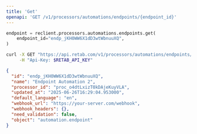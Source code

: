 ```yaml
---
title: 'Get'
openapi: 'GET /v1/processors/automations/endpoints/{endpoint_id}'
---
```


<RequestExample>

```python python
endpoint = reclient.processors.automations.endpoints.get(
    endpoint_id="endp_jKH0WW6X1dD3wtWbnuuXQ",
)
```

```bash curl
curl -X GET "https://api.retab.com/v1/processors/automations/endpoints/endp_jKH0WW6X1dD3wtWbnuuXQ" \
     -H "Api-Key: $RETAB_API_KEY"
```

</RequestExample>

<ResponseExample>

```json json
{
  "id": "endp_jKH0WW6X1dD3wtWbnuuXQ",
  "name": "Endpoint Automation 2",
  "processor_id": "proc_o4dtLxizT0kDAjeKuyVLA",
  "updated_at": "2025-06-26T16:29:04.953000",
  "default_language": "en",
  "webhook_url": "https://your-server.com/webhook",
  "webhook_headers": {},
  "need_validation": false,
  "object": "automation.endpoint"
}
```

</ResponseExample>